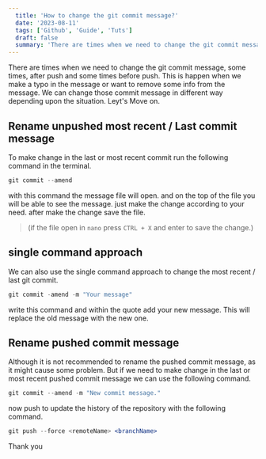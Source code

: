 ```yaml
---
  title: 'How to change the git commit message?'
  date: '2023-08-11'
  tags: ['Github', 'Guide', 'Tuts']
  draft: false
  summary: 'There are times when we need to change the git commit message, some times, after push and some times before push. and we can change those commit message with the following command.'
---
```


There are times when we need to change the git commit message, some times, after push and some times before push. This is happen when we make a typo in the message or want to remove some info from the message. We can change those commit message in different way depending upon the situation. Leyt's Move on.


## Rename unpushed most recent / Last commit message
To make change in the last or most recent commit run the following command in the terminal.

```jsx
git commit --amend
```

with this command the message file will open. and on the top of the file you will be able to see the message. just make the change according to your need.
after make the change save the file.
 > (if the file open in `nano` press `CTRL + X` and enter to save the change.)

## single command approach
We can also use the single command approach to change the most recent / last git commit.

```jsx
git commit -amend -m "Your message"
```

write this command and within the quote add your new message. This will replace the old message with the new one.


## Rename pushed commit message
Although it is not recommended to rename the pushed commit message, as it might cause some problem. But if we need to make change in the last or most recent pushed commit message we can use the following command.

```jsx
git commit --amend -m "New commit message."
```
now push to update the history of the repository with the following command.

```jsx
git push --force <remoteName> <branchName>
```


Thank you

